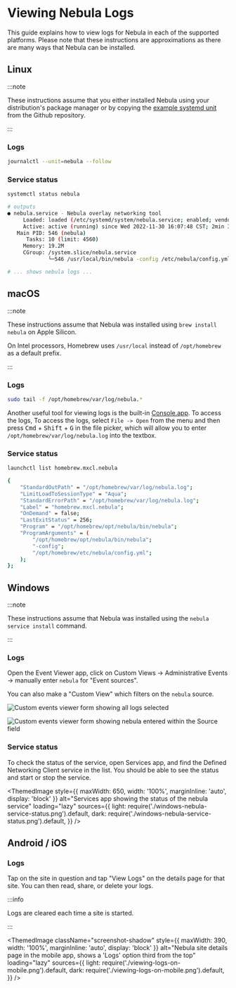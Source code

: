 
# Viewing Nebula Logs

This guide explains how to view logs for Nebula in each of the supported platforms. Please note that these instructions
are approximations as there are many ways that Nebula can be installed.

## Linux

:::note

These instructions assume that you either installed Nebula using your distribution's package manager or by copying the
[example systemd unit](https://github.com/slackhq/nebula/blob/master/examples/service_scripts/nebula.service) from the
Github repository.

:::

### Logs

```bash
journalctl --unit=nebula --follow
```

### Service status

```bash
systemctl status nebula
```

```bash
# outputs
● nebula.service - Nebula overlay networking tool
     Loaded: loaded (/etc/systemd/system/nebula.service; enabled; vendor preset: enabled)
     Active: active (running) since Wed 2022-11-30 16:07:48 CST; 2min 3s ago
   Main PID: 546 (nebula)
      Tasks: 10 (limit: 4560)
     Memory: 19.2M
     CGroup: /system.slice/nebula.service
             └─546 /usr/local/bin/nebula -config /etc/nebula/config.yml

# ... shows nebula logs ...
```

## macOS

:::note

These instructions assume that Nebula was installed using `brew install nebula` on Apple Silicon.

On Intel processors, Homebrew uses `/usr/local` instead of `/opt/homebrew` as a default prefix.

:::

### Logs

```bash
sudo tail -f /opt/homebrew/var/log/nebula.*
```

Another useful tool for viewing logs is the built-in [Console.app](https://support.apple.com/guide/console/welcome/mac).
To access the logs, To access the logs, select `File -> Open` from the menu and then press <kbd>Cmd</kbd> +
<kbd>Shift</kbd> + <kbd>G</kbd> in the file picker, which will allow you to enter `/opt/homebrew/var/log/nebula.log`
into the textbox.

### Service status

```bash
launchctl list homebrew.mxcl.nebula
```

```bash
{
	"StandardOutPath" = "/opt/homebrew/var/log/nebula.log";
	"LimitLoadToSessionType" = "Aqua";
	"StandardErrorPath" = "/opt/homebrew/var/log/nebula.log";
	"Label" = "homebrew.mxcl.nebula";
	"OnDemand" = false;
	"LastExitStatus" = 256;
	"Program" = "/opt/homebrew/opt/nebula/bin/nebula";
	"ProgramArguments" = (
		"/opt/homebrew/opt/nebula/bin/nebula";
		"-config";
		"/opt/homebrew/etc/nebula/config.yml";
	);
};
```

## Windows

:::note

These instructions assume that Nebula was installed using the `nebula service install` command.

:::

### Logs

Open the Event Viewer app, click on Custom Views -> Administrative Events -> manually enter `nebula` for "Event
sources".

You can also make a "Custom View" which filters on the `nebula` source.

![Custom events viewer form showing all logs selected](./making-a-custom-view-all-logs.png)

![Custom events viewer form showing `nebula` entered within the `Source` field](./making-a-custom-view-nebula-source.png)

### Service status

To check the status of the service, open Services app, and find the Defined Networking Client service in the list. You
should be able to see the status and start or stop the service.

<ThemedImage
  style={{ maxWidth: 650, width: '100%', marginInline: 'auto', display: 'block' }}
  alt="Services app showing the status of the nebula service"
  loading="lazy"
  sources={{
    light: require('./windows-nebula-service-status.png').default,
    dark: require('./windows-nebula-service-status.png').default,
  }}
/>

## Android / iOS

### Logs

Tap on the site in question and tap "View Logs" on the details page for that site. You can then read, share, or delete
your logs.

:::info

Logs are cleared each time a site is started.

:::

<ThemedImage
  className="screenshot-shadow"
  style={{ maxWidth: 390, width: '100%', marginInline: 'auto', display: 'block' }}
  alt="Nebula site details page in the mobile app, shows a 'Logs' option third from the top"
  loading="lazy"
  sources={{
    light: require('./viewing-logs-on-mobile.png').default,
    dark: require('./viewing-logs-on-mobile.png').default,
  }}
/>
